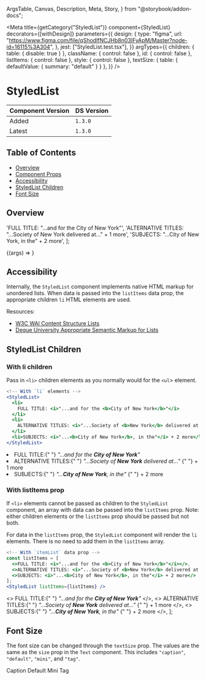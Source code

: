   ArgsTable,
  Canvas,
  Description,
  Meta,
  Story,
} from "@storybook/addon-docs";


<Meta
  title={getCategory("StyledList")}
  component={StyledList}
  decorators={[withDesign]}
  parameters={{
    design: {
      type: "figma",
      url: "https://www.figma.com/file/qShodlfNCJHb8n03IFyApM/Master?node-id=16115%3A304",
    },
    jest: ["StyledList.test.tsx"],
  }}
  argTypes={{
    children: { table: { disable: true } },
    className: { control: false },
    id: { control: false },
    listItems: { control: false },
    style: { control: false },
    textSize: { table: { defaultValue: { summary: "default" } } },
  }}
/>

# StyledList

| Component Version | DS Version |
| ----------------- | ---------- |
| Added             | `1.3.0`    |
| Latest            | `1.3.0`    |

## Table of Contents

- [Overview](#overview)
- [Component Props](#component-props)
- [Accessibility](#accessibility)
- [StyledList Children](#styledlist-children)
- [Font Size](#font-size)

## Overview

<Description of={StyledList} />

  'FULL TITLE: "...and for the City of New York"',
  'ALTERNATIVE TITLES: "...Society of New York delivered at..." + 1 more',
  'SUBJECTS: "...City of New York, in the" + 2 more',
];

<Canvas withToolbar>
  <Story
    name="StyledList with Controls"
    args={{
      className: undefined,
      id: "nypl-styledlist",
      listItems: itemGroups,
      style: "capped",
      textSize: "default",
    }}
  >
    {(args) => <StyledList {...args} />}
  </Story>
</Canvas>

<ArgsTable story="StyledList with Controls" />

## Accessibility

Internally, the `StyledList` component implements native HTML markup for
unordered lists. When data is passed into the `listItems` data prop, the
appropriate children `li` HTML elements are used.

Resources:

- [W3C WAI Content Structure Lists](https://www.w3.org/WAI/tutorials/page-structure/content/#lists)
- [Deque University Appropriate Semantic Markup for Lists](https://dequeuniversity.com/tips/list-markup)

## StyledList Children

### With li children

Pass in `<li>` children elements as you normally would for the `<ul`> element.

```jsx
<!-- With `li` elements -->
<StyledList>
  <li>
    FULL TITLE: <i>"...and for the <b>City of New York</b>"</i>
  </li>
  <li>
    ALTERNATIVE TITLES: <i>"...Society of <b>New York</b> delivered at..."</i> + 1 more
  </li>
  <li>SUBJECTS: <i>"...<b>City of New York</b>, in the"</i> + 2 more</li>
</StyledList>
```

<Canvas>
  <DSProvider>
    <StyledList>
      <li>
        FULL TITLE:{" "}
        <i>
          "...and for the <b>City of New York</b>"
        </i>
      </li>
      <li>
        ALTERNATIVE TITLES:{" "}
        <i>
          "...Society of <b>New York</b> delivered at..."
        </i>{" "}
        + 1 more
      </li>
      <li>
        SUBJECTS:{" "}
        <i>
          "...<b>City of New York</b>, in the"
        </i>{" "}
        + 2 more
      </li>
    </StyledList>
  </DSProvider>
</Canvas>

### With listItems prop

If `<li>` elements cannot be passed as children to the `StyledList` component,
an array with data can be passed into the `listItems` prop. Note: either
children elements or the `listItems` prop should be passed but not both.

For data in the `listItems` prop, the `StyledList` component will render the
`li` elements. There is no need to add them in the `listItems` array.

```jsx
<!-- With `itemList` data prop -->
const listItems = [
  <>FULL TITLE: <i>"...and for the <b>City of New York</b>"</i></>,
  <>ALTERNATIVE TITLES: <i>"...Society of <b>New York</b> delivered at..."</i> + 1 more</>,
  <>SUBJECTS: <i>"...<b>City of New York</b>, in the"</i> + 2 more</>
];
<StyledList listItems={listItems} />
```

  <>
    FULL TITLE:{" "}
    <i>
      "...and for the <b>City of New York</b>"
    </i>
  </>,
  <>
    ALTERNATIVE TITLES:{" "}
    <i>
      "...Society of <b>New York</b> delivered at..."
    </i>{" "}
    + 1 more
  </>,
  <>
    SUBJECTS:{" "}
    <i>
      "...<b>City of New York</b>, in the"
    </i>{" "}
    + 2 more
  </>,
];

<Canvas>
  <DSProvider>
    <StyledList listItems={listItems} />
  </DSProvider>
</Canvas>

## Font Size

The font size can be changed through the `textSize` prop. The values are the same
as the `size` prop in the `Text` component. This includes `"caption"`, `"default"`,
`"mini"`, and `"tag"`.

<Canvas>
  <DSProvider>
    <Heading level="three">Caption</Heading>
    <StyledList textSize="caption" listItems={listItems} />
    <Heading level="three">Default</Heading>
    <StyledList textSize="default" listItems={listItems} />
    <Heading level="three">Mini</Heading>
    <StyledList textSize="mini" listItems={listItems} />
    <Heading level="three">Tag</Heading>
    <StyledList textSize="tag" listItems={listItems} />
  </DSProvider>
</Canvas>
